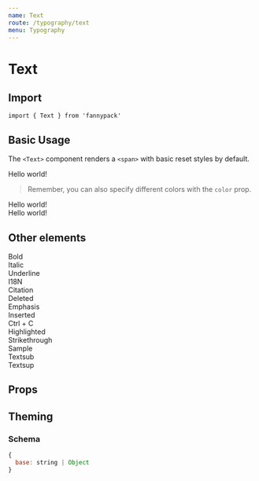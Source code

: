 ```yaml
---
name: Text
route: /typography/text
menu: Typography
---
```



# Text

## Import

`import { Text } from 'fannypack'`

## Basic Usage

The `<Text>` component renders a `<span>` with basic reset styles by default.

<Playground>
  <Text>Hello world!</Text>
</Playground>

> Remember, you can also specify different colors with the `color` prop.

<Playground>
  <Text color="success">Hello world!</Text><br />
  <Text color="danger">Hello world!</Text>
</Playground>

## Other elements

<Playground>
  <Text use="strong">Bold</Text><br />
  <Text use="i">Italic</Text><br />
  <Text use="u">Underline</Text><br />
  <Text use="abbr">I18N</Text><br />
  <Text use="cite">Citation</Text><br />
  <Text use="del">Deleted</Text><br />
  <Text use="em">Emphasis</Text><br />
  <Text use="ins">Inserted</Text><br />
  <Text use="kbd">Ctrl + C</Text><br />
  <Text use="mark">Highlighted</Text><br />
  <Text use="s">Strikethrough</Text><br />
  <Text use="samp">Sample</Text><br />
  Text<Text use="sub">sub</Text><br />
  Text<Text use="sup">sup</Text>
</Playground>

## Props

<PropsTable of={Text} />

## Theming

### Schema

```jsx
{
  base: string | Object
}
```
